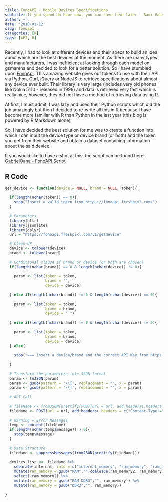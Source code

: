 ```yaml
---
title: FonoAPI - Mobile Devices Specifications 
subtitle: If you spend an hour now, you can save five later - Rami Hassan
author: ~
date: '2018-01-12'
slug: fonoapi
categories: [R]
tags: [API, R]
---
```



Recently, I had to look at different devices and their specs to build an idea about which are the best devices at the moment. As there are many types and manufacturers, I was inefficient at looking through each model on gsmarena and decided to look for a better solution. So I have stumbled upon [FonoApi](https://fonoapi.freshpixl.com/). This amazing website gives out tokens to use with their API via Python, Curl, jQuery or NodeJS to retrieve specifications about almost any device ever built. Their library is very large (includes very old phones like Nokia 5110 - released in 1998) and data is retrieved very fast which is really nice, however, they did not have a method of retrieving data using R.

At first, I must admit, I was lazy and used their Python scripts which did the job amazingly but then I decided to re-write all this in R because I have become more familiar with R than Python in the last year (this blog is powered by R Markdown alone). 

So, I have decided the best solution for me was to create a function into which I can input the device type or device brand (or both) and the token you get from their website and obtain a dataset containing information about the said device. 

If you would like to have a shot at this, the script can be found here: [GabrielOana - FonoAPI Script](https://github.com/Gabrieloana91/FonoAPI-R-Script)

## R Code
```r

get_device <- function(device = NULL, brand = NULL, token){
  
  if(length(nchar(token)) == 0){
    stop("Insert a valid token from https://fonoapi.freshpixl.com/")
  }
  
  # Parameters
  library(httr)
  library(jsonlite)
  library(dplyr)
  url = "https://fonoapi.freshpixl.com/v1/getdevice"

  # Clean-UP
  device <- tolower(device)
  brand <- tolower(brand)
  
  # Conditional clause if brand or device (or both are chosen)
  if(length(nchar(brand)) == 0 & length(nchar(device)) != 0){
    
    param <- list(token = token,
                  brand = "",
                  device = device)
    
  } else if(length(nchar(brand)) != 0 & length(nchar(device)) == 0){
    
    param <- list(token = token,
                  brand = brand,
                  device = " ")
    
  } else if(length(nchar(brand)) != 0 & length(nchar(device)) != 0){
    
    param <- list(token = token,
                  brand = brand,
                  device = device)
  } else{
    
    stop("=== Insert a device/brand and the correct API Key from https://fonoapi.freshpixl.com/ ===")
    
  }
  
  # Transform the parameters into JSON format
  param <- toJSON(param)
  param <- gsub(pattern = '\\[', replacement = "", x = param)
  param <- gsub(pattern = '\\]', replacement = "", x = param)
  
  # API Call
  
  # fileName <- fromJSON(prettify(POST(url = url, add_headers(.headers = c("Content-Type"="application/json")), body = param)))
  fileName <- POST(url = url, add_headers(.headers = c("Content-Type"="application/json")), body = param)
  
  # Warning + Error Messages
  temp <- content(fileName)
  if(length(nchar(temp$message)) > 0){
    stop(temp$message)
  }
  
  # Data Structure
  fileName <- suppressMessages(fromJSON(prettify(fileName)))
  
  devices_list <<- fileName %>% 
    separate(internal, into = c("internal_memory", "ram_memory", "ram_memory2"), sep = ",", extra = "drop",  fill = "right") %>% 
    mutate(ram_memory = gsub("RAM","",coalesce(ram_memory2, ram_memory))) %>% 
    select(-ram_memory2) %>% 
    mutate(ram_memory = gsub("RAM DDR3","", ram_memory)) %>% 
    mutate(ram_memory = gsub("DDR3","", ram_memory)) 
    
}
```


